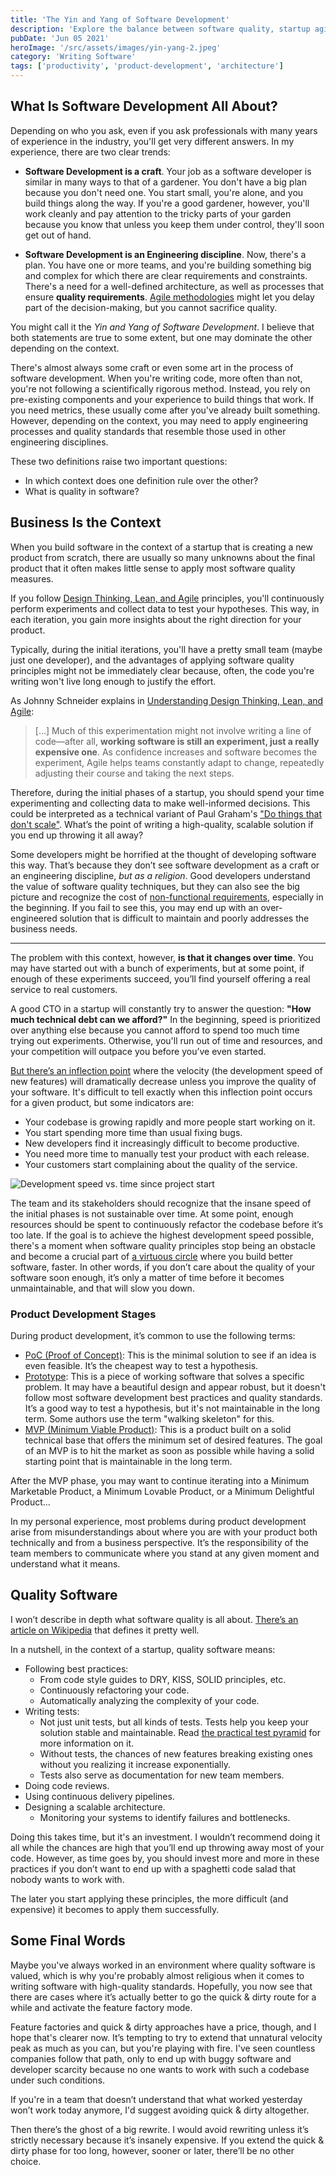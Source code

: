 ```yaml
---
title: 'The Yin and Yang of Software Development'
description: 'Explore the balance between software quality, startup agility, and product development'
pubDate: 'Jun 05 2021'
heroImage: '/src/assets/images/yin-yang-2.jpeg'
category: 'Writing Software'
tags: ['productivity', 'product-development', 'architecture']
---
```



## What Is Software Development All About?

Depending on who you ask, even if you ask professionals with many years of experience in the industry, you'll get very different answers. In my experience, there are two clear trends:

- **Software Development is a craft**. Your job as a software developer is similar in many ways to that of a gardener. You don't have a big plan because you don't need one. You start small, you're alone, and you build things along the way. If you're a good gardener, however, you'll work cleanly and pay attention to the tricky parts of your garden because you know that unless you keep them under control, they'll soon get out of hand.

- **Software Development is an Engineering discipline**. Now, there's a plan. You have one or more teams, and you're building something big and complex for which there are clear requirements and constraints. There's a need for a well-defined architecture, as well as processes that ensure **quality requirements**. [Agile methodologies](https://en.wikipedia.org/wiki/Agile_software_development) might let you delay part of the decision-making, but you cannot sacrifice quality.

You might call it the _Yin and Yang of Software Development_. I believe that both statements are true to some extent, but one may dominate the other depending on the context.

There's almost always some craft or even some art in the process of software development. When you're writing code, more often than not, you're not following a scientifically rigorous method. Instead, you rely on pre-existing components and your experience to build things that work. If you need metrics, these usually come after you've already built something. However, depending on the context, you may need to apply engineering processes and quality standards that resemble those used in other engineering disciplines.

These two definitions raise two important questions:

- In which context does one definition rule over the other?
- What is quality in software?

## Business Is the Context

When you build software in the context of a startup that is creating a new product from scratch, there are usually so many unknowns about the final product that it often makes little sense to apply most software quality measures.

If you follow [Design Thinking, Lean, and Agile](https://www.thoughtworks.com/books/understanding-design-thinking-lean-agile-jonny-schneider) principles, you'll continuously perform experiments and collect data to test your hypotheses. This way, in each iteration, you gain more insights about the right direction for your product.

Typically, during the initial iterations, you'll have a pretty small team (maybe just one developer), and the advantages of applying software quality principles might not be immediately clear because, often, the code you're writing won't live long enough to justify the effort.

As Johnny Schneider explains in [Understanding Design Thinking, Lean, and Agile](https://www.goodreads.com/en/book/show/35784015):

> [...] Much of this experimentation might not involve writing a line of code—after all, **working software is still an experiment, just a really expensive one**. As confidence increases and software becomes the experiment, Agile helps teams constantly adapt to change, repeatedly adjusting their course and taking the next steps.

Therefore, during the initial phases of a startup, you should spend your time experimenting and collecting data to make well-informed decisions. This could be interpreted as a technical variant of Paul Graham's ["Do things that don't scale"](http://paulgraham.com/ds.html). What’s the point of writing a high-quality, scalable solution if you end up throwing it all away?

Some developers might be horrified at the thought of developing software this way. That’s because they don’t see software development as a craft or an engineering discipline, _but as a religion_. Good developers understand the value of software quality techniques, but they can also see the big picture and recognize the cost of [non-functional requirements](https://en.wikipedia.org/wiki/Non-functional_requirement), especially in the beginning. If you fail to see this, you may end up with an over-engineered solution that is difficult to maintain and poorly addresses the business needs.

---

The problem with this context, however, **is that it changes over time**. You may have started out with a bunch of experiments, but at some point, if enough of these experiments succeed, you’ll find yourself offering a real service to real customers.

A good CTO in a startup will constantly try to answer the question: **"How much technical debt can we afford?"** In the beginning, speed is prioritized over anything else because you cannot afford to spend too much time trying out experiments. Otherwise, you'll run out of time and resources, and your competition will outpace you before you’ve even started.

[But there’s an inflection point](https://blog.devgenius.io/quality-vs-speed-9a46a6254a4e) where the velocity (the development speed of new features) will dramatically decrease unless you improve the quality of your software. It's difficult to tell exactly when this inflection point occurs for a given product, but some indicators are:

- Your codebase is growing rapidly and more people start working on it.
- You start spending more time than usual fixing bugs.
- New developers find it increasingly difficult to become productive.
- You need more time to manually test your product with each release.
- Your customers start complaining about the quality of the service.

<Image src={graph} alt='Development speed vs. time since project start' />

The team and its stakeholders should recognize that the insane speed of the initial phases is not sustainable over time. At some point, enough resources should be spent to continuously refactor the codebase before it’s too late. If the goal is to achieve the highest development speed possible, there's a moment when software quality principles stop being an obstacle and become a crucial part of [a virtuous circle](https://www.youtube.com/watch?v=ZmgbjaRfp_Q) where you build better software, faster. In other words, if you don’t care about the quality of your software soon enough, it’s only a matter of time before it becomes unmaintainable, and that will slow you down.

### Product Development Stages

During product development, it’s common to use the following terms:

- [PoC (Proof of Concept)](https://en.wikipedia.org/wiki/Proof_of_concept): This is the minimal solution to see if an idea is even feasible. It’s the cheapest way to test a hypothesis.
- [Prototype](https://en.wikipedia.org/wiki/Prototype): This is a piece of working software that solves a specific problem. It may have a beautiful design and appear robust, but it doesn't follow most software development best practices and quality standards. It’s a good way to test a hypothesis, but it's not maintainable in the long term. Some authors use the term "walking skeleton" for this.
- [MVP (Minimum Viable Product)](https://en.wikipedia.org/wiki/Minimum_viable_product): This is a product built on a solid technical base that offers the minimum set of desired features. The goal of an MVP is to hit the market as soon as possible while having a solid starting point that is maintainable in the long term.

After the MVP phase, you may want to continue iterating into a Minimum Marketable Product, a Minimum Lovable Product, or a Minimum Delightful Product...

In my personal experience, most problems during product development arise from misunderstandings about where you are with your product both technically and from a business perspective. It’s the responsibility of the team members to communicate where you stand at any given moment and understand what it means.

## Quality Software

I won’t describe in depth what software quality is all about. [There’s an article on Wikipedia](https://en.wikibooks.org/wiki/Introduction_to_Software_Engineering/Quality) that defines it pretty well.

In a nutshell, in the context of a startup, quality software means:

- Following best practices:
  - From code style guides to DRY, KISS, SOLID principles, etc.
  - Continuously refactoring your code.
  - Automatically analyzing the complexity of your code.
- Writing tests:
  - Not just unit tests, but all kinds of tests. Tests help you keep your solution stable and maintainable. Read [the practical test pyramid](https://martinfowler.com/articles/practical-test-pyramid.html) for more information on it.
  - Without tests, the chances of new features breaking existing ones without you realizing it increase exponentially.
  - Tests also serve as documentation for new team members.
- Doing code reviews.
- Using continuous delivery pipelines.
- Designing a scalable architecture.
  - Monitoring your systems to identify failures and bottlenecks.

Doing this takes time, but it's an investment. I wouldn’t recommend doing it all while the chances are high that you’ll end up throwing away most of your code. However, as time goes by, you should invest more and more in these practices if you don’t want to end up with a spaghetti code salad that nobody wants to work with.

The later you start applying these principles, the more difficult (and expensive) it becomes to apply them successfully.

## Some Final Words

Maybe you've always worked in an environment where quality software is valued, which is why you're probably almost religious when it comes to writing software with high-quality standards. Hopefully, you now see that there are cases where it’s actually better to go the quick & dirty route for a while and activate the feature factory mode.

Feature factories and quick & dirty approaches have a price, though, and I hope that's clearer now. It’s tempting to try to extend that unnatural velocity peak as much as you can, but you're playing with fire. I've seen countless companies follow that path, only to end up with buggy software and developer scarcity because no one wants to work with such a codebase under such conditions.

If you're in a team that doesn’t understand that what worked yesterday won’t work today anymore, I'd suggest avoiding quick & dirty altogether.

Then there’s the ghost of a big rewrite. I would avoid rewriting unless it’s strictly necessary because it’s insanely expensive. If you extend the quick & dirty phase for too long, however, sooner or later, there’ll be no other choice.
